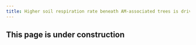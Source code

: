 ```yaml
---
title: Higher soil respiration rate beneath AM-associated trees is driven by associated soil conditions
---
```


   
   
## This page is under construction



